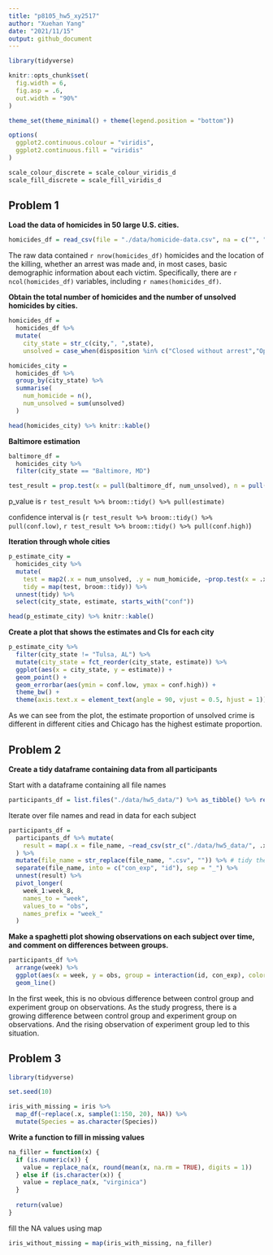```yaml
---
title: "p8105_hw5_xy2517"
author: "Xuehan Yang"
date: "2021/11/15"
output: github_document
---
```


```r
library(tidyverse)

knitr::opts_chunk$set(
  fig.width = 6,
  fig.asp = .6,
  out.width = "90%"
)

theme_set(theme_minimal() + theme(legend.position = "bottom"))

options(
  ggplot2.continuous.colour = "viridis",
  ggplot2.continuous.fill = "viridis"
)

scale_colour_discrete = scale_colour_viridis_d
scale_fill_discrete = scale_fill_viridis_d
```

## Problem 1

**Load the data of homicides in 50 large U.S. cities.**

```r
homicides_df = read_csv(file = "./data/homicide-data.csv", na = c("", "Unknown"))
```

The raw data contained `r nrow(homicides_df)` homicides and the location of the killing, whether an arrest was made and, in most cases, basic demographic information about each victim. Specifically, there are `r ncol(homicides_df)` variables, including `r names(homicides_df)`.

**Obtain the total number of homicides and the number of unsolved homicides by cities.**

```r
homicides_df =
  homicides_df %>% 
  mutate(
    city_state = str_c(city,", ",state),
    unsolved = case_when(disposition %in% c("Closed without arrest","Open/No arrest") ~ 1, TRUE ~ 0))

homicides_city =
  homicides_df %>% 
  group_by(city_state) %>% 
  summarise(
    num_homicide = n(),
    num_unsolved = sum(unsolved)
  )

head(homicides_city) %>% knitr::kable()
```

**Baltimore estimation**

```r
baltimore_df =
  homicides_city %>% 
  filter(city_state == "Baltimore, MD")

test_result = prop.test(x = pull(baltimore_df, num_unsolved), n = pull(baltimore_df, num_homicide))
```

p_value is `r test_result %>% broom::tidy() %>% pull(estimate)`

confidence interval is (`r test_result %>% broom::tidy() %>% pull(conf.low)`, `r test_result %>% broom::tidy() %>% pull(conf.high)`)

**Iteration through whole cities**

```r
p_estimate_city =
  homicides_city %>% 
  mutate(
    test = map2(.x = num_unsolved, .y = num_homicide, ~prop.test(x = .x, n = .y)),
    tidy = map(test, broom::tidy)) %>% 
  unnest(tidy) %>% 
  select(city_state, estimate, starts_with("conf"))

head(p_estimate_city) %>% knitr::kable()
```

**Create a plot that shows the estimates and CIs for each city**

```r
p_estimate_city %>% 
  filter(city_state != "Tulsa, AL") %>% 
  mutate(city_state = fct_reorder(city_state, estimate)) %>% 
  ggplot(aes(x = city_state, y = estimate)) +
  geom_point() +
  geom_errorbar(aes(ymin = conf.low, ymax = conf.high)) +
  theme_bw() +
  theme(axis.text.x = element_text(angle = 90, vjust = 0.5, hjust = 1))
```

As we can see from the plot, the estimate proportion of unsolved crime is different in different cities and Chicago has the highest estimate proportion.

## Problem 2

**Create a tidy dataframe containing data from all participants**

Start with a dataframe containing all file names
```r
participants_df = list.files("./data/hw5_data/") %>% as_tibble() %>% rename(file_name = value)
```

Iterate over file names and read in data for each subject
```r
participants_df = 
  participants_df %>% mutate(
    result = map(.x = file_name, ~read_csv(str_c("./data/hw5_data/", .x)))
  ) %>% 
  mutate(file_name = str_replace(file_name, ".csv", "")) %>% # tidy the result
  separate(file_name, into = c("con_exp", "id"), sep = "_") %>% 
  unnest(result) %>% 
  pivot_longer(
    week_1:week_8,
    names_to = "week",
    values_to = "obs",
    names_prefix = "week_"
  )
```

**Make a spaghetti plot showing observations on each subject over time, and comment on differences between groups.**

```r
participants_df %>% 
  arrange(week) %>% 
  ggplot(aes(x = week, y = obs, group = interaction(id, con_exp), color = con_exp)) +
  geom_line()
```

In the first week, this is no obvious difference between control group and experiment group on observations. As the study progress, there is a growing difference between control group and experiment group on observations. And the rising observation of experiment group led to this situation.

## Problem 3

```r
library(tidyverse)

set.seed(10)

iris_with_missing = iris %>% 
  map_df(~replace(.x, sample(1:150, 20), NA)) %>%
  mutate(Species = as.character(Species))
```

**Write a function to fill in missing values**

```r
na_filler = function(x) {
  if (is.numeric(x)) {
    value = replace_na(x, round(mean(x, na.rm = TRUE), digits = 1))
  } else if (is.character(x)) {
    value = replace_na(x, "virginica")
  }
  
  return(value)
}
```

fill the NA values using map
```r
iris_without_missing = map(iris_with_missing, na_filler)
```




